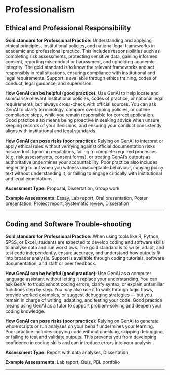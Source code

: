 #  Professionalism 
 
## Ethical and Professional Responsibility

**Gold standard for Professional Practice:** Understanding and applying ethical principles, institutional policies, and national legal frameworks in academic and professional practice. This includes responsibilities such as completing risk assessments, protecting sensitive data, gaining informed consent, reporting misconduct or harassment, and upholding academic integrity. The gold standard is to know the relevant frameworks and act responsibly in real situations, ensuring compliance with institutional and legal requirements. Support is available through ethics training, codes of conduct, legal guidance, and supervision.

**How GenAI can be helpful (good practice):** Use GenAI to help locate and summarise relevant institutional policies, codes of practice, or national legal requirements, but always cross-check with official sources. You can ask GenAI to clarify terminology, compare overlapping policies, or outline compliance steps, while you remain responsible for correct application. Good practice also means being proactive in seeking advice when unsure, keeping records of your decisions, and ensuring your conduct consistently aligns with institutional and legal standards. 

**How GenAI can pose risks (poor practice):** Relying on GenAI to interpret or apply ethical rules without verifying against official documentation risks misconduct. Ignoring regulations, failing to complete required processes (e.g. risk assessments, consent forms), or treating GenAI’s outputs as authoritative undermines your accountability. Poor practice also includes neglecting to act when you witness unacceptable behaviour, copying policy text without understanding it, or failing to engage critically with institutional and legal expectations.

**Assessment Type:** Proposal, Dissertation, Group work,

**Example Assessments:** Essay, Lab report, Oral presentation, Poster presentation, Project report, Systematic review, Disseration

---
 
## Coding and Software Trouble-shooting

**Gold standard for Professional Practice:** When using tools like R, Python, SPSS, or Excel, students are expected to develop coding and software skills to analyse data and run workflows. The gold standard is to write, adapt, and test code independently, ensure accuracy, and understand how outputs fit into broader analysis. Support is available through coding tutorials, software documentation, and staff or peer feedback.

**How GenAI can be helpful (good practice):** Use GenAI as a computer language assistant without letting it replace your understanding. You can ask GenAI to troubleshoot coding errors, clarify syntax, or explain unfamiliar functions step by step. You may also use it to walk through logic flows, provide worked examples, or suggest debugging strategies — but you remain in charge of writing, adapting, and testing your code. Good practice means using GenAI as a tutor to support problem-solving and deepen your coding knowledge. 

**How GenAI can pose risks (poor practice):** Relying on GenAI to generate whole scripts or run analyses on your behalf undermines your learning. Poor practice includes copying code without checking, skipping debugging, or failing to test and validate outputs. This prevents you from developing confidence in coding skills and can introduce errors into your analysis.

**Assessment Type:** Report with data analyses, Dissertation,

**Example Assessments:** Lab report, Quiz, PBL portfolio

---
